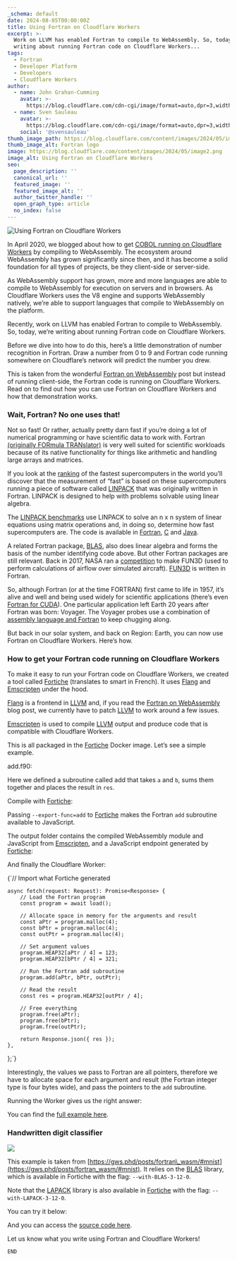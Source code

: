 ```yaml
---
_schema: default
date: 2024-08-05T00:00:00Z
title: Using Fortran on Cloudflare Workers
excerpt: >-
  Work on LLVM has enabled Fortran to compile to WebAssembly. So, today, we’re
  writing about running Fortran code on Cloudflare Workers...
tags:
  - Fortran
  - Developer Platform
  - Developers
  - Cloudflare Workers
author:
  - name: John Grahan-Cumming
    avatar: >-
      https://blog.cloudflare.com/cdn-cgi/image/format=auto,dpr=3,width=64,height=64/https://blog.cloudflare.com/content/images/2017/03/url-2.jpg
  - name: Sven Sauleau
    avatar: >-
      https://blog.cloudflare.com/cdn-cgi/image/format=auto,dpr=3,width=64,height=64/https://blog-cloudflare-com-assets.storage.googleapis.com/2020/09/7cBY6-H7_400x400--1-.jpg
    social: '@svensauleau'
thumb_image_path: https://blog.cloudflare.com/content/images/2024/05/image2.png
thumb_image_alt: Fortran logo
image: https://blog.cloudflare.com/content/images/2024/05/image2.png
image_alt: Using Fortran on Cloudflare Workers
seo:
  page_description: ''
  canonical_url: ''
  featured_image: ''
  featured_image_alt: ''
  author_twitter_handle: ''
  open_graph_type: article
  no_index: false
---
```

![Using Fortran on Cloudflare Workers](https://blog.cloudflare.com/content/images/2024/05/image2.png)

In April 2020, we blogged about how to get [COBOL running on Cloudflare Workers](https://blog.cloudflare.com/cloudflare-workers-now-support-cobol) by compiling to WebAssembly. The ecosystem around WebAssembly has grown significantly since then, and it has become a solid foundation for all types of projects, be they client-side or server-side.

As WebAssembly support has grown, more and more languages are able to compile to WebAssembly for execution on servers and in browsers. As Cloudflare Workers uses the V8 engine and supports WebAssembly natively, we’re able to support languages that compile to WebAssembly on the platform.

Recently, work on LLVM has enabled Fortran to compile to WebAssembly. So, today, we’re writing about running Fortran code on Cloudflare Workers.

Before we dive into how to do this, here’s a little demonstration of number recognition in Fortran. Draw a number from 0 to 9 and Fortran code running somewhere on Cloudflare’s network will predict the number you drew.

This is taken from the wonderful [Fortran on WebAssembly](https://gws.phd/posts/fortran_wasm/) post but instead of running client-side, the Fortran code is running on Cloudflare Workers. Read on to find out how you can use Fortran on Cloudflare Workers and how that demonstration works.

### Wait, Fortran? No one uses that!

Not so fast! Or rather, actually pretty darn fast if you’re doing a lot of numerical programming or have scientific data to work with. Fortran [(originally FORmula TRANslator)](https://en.wikipedia.org/wiki/Fortran#Naming) is very well suited for scientific workloads because of its native functionality for things like arithmetic and handling large arrays and matrices.

If you look at the [ranking](https://en.wikipedia.org/wiki/TOP500) of the fastest supercomputers in the world you’ll discover that the measurement of “fast” is based on these supercomputers running a piece of software called [LINPACK](https://en.wikipedia.org/wiki/LINPACK) that was originally written in Fortran. LINPACK is designed to help with problems solvable using linear algebra.

The [LINPACK benchmarks](https://en.wikipedia.org/wiki/LINPACK_benchmarks) use LINPACK to solve an n x n system of linear equations using matrix operations and, in doing so, determine how fast supercomputers are. The code is available in [Fortran](https://www.netlib.org/benchmark/linpackd), [C](https://www.netlib.org/benchmark/linpackc) and [Java](https://www.netlib.org/benchmark/linpackjava/).

A related Fortran package, [BLAS](https://www.netlib.org/blas/), also does linear algebra and forms the basis of the number identifying code above. But other Fortran packages are still relevant. Back in 2017, NASA ran a [competition](https://www.bbc.com/news/technology-39803425) to make FUN3D (used to perform calculations of airflow over simulated aircraft). [FUN3D](https://fun3d.larc.nasa.gov/) is written in Fortran.

So, although Fortran (or at the time FORTRAN) first came to life in 1957, it’s alive and well and being used widely for scientific applications (there’s even [Fortran for CUDA](https://developer.nvidia.com/cuda-fortran)). One particular application left Earth 20 years after Fortran was born: Voyager. The Voyager probes use a combination of [assembly language and Fortran](https://www.popularmechanics.com/space/a17991/voyager-1-voyager-2-retiring-engineer/) to keep chugging along.

But back in our solar system, and back on Region: Earth, you can now use Fortran on Cloudflare Workers. Here’s how.

### How to get your Fortran code running on Cloudflare Workers

To make it easy to run your Fortran code on Cloudflare Workers, we created a tool called [Fortiche](https://github.com/cloudflare/fortiche) (translates to smart in French). It uses [Flang](https://flang.llvm.org/docs/) and [Emscripten](https://emscripten.org) under the hood.

[Flang](https://flang.llvm.org/docs/) is a frontend in [LLVM](https://en.wikipedia.org/wiki/LLVM) and, if you read the [Fortran on WebAssembly](https://gws.phd/posts/fortran_wasm/) blog post, we currently have to patch [LLVM](https://en.wikipedia.org/wiki/LLVM) to work around a few issues.

[Emscripten](https://emscripten.org) is used to compile [LLVM](https://en.wikipedia.org/wiki/LLVM) output and produce code that is compatible with Cloudflare Workers.

This is all packaged in the [Fortiche](https://github.com/cloudflare/fortiche) Docker image. Let’s see a simple example.

add.f90:

Here we defined a subroutine called add that takes `a` and `b`, sums them together and places the result in `res`.

Compile with [Fortiche](https://github.com/cloudflare/fortiche):

Passing `--export-func=add` to [Fortiche](https://github.com/cloudflare/fortiche) makes the Fortran `add` subroutine available to JavaScript.

The output folder contains the compiled WebAssembly module and JavaScript from [Emscripten](https://emscripten.org), and a JavaScript endpoint generated by [Fortiche](https://github.com/cloudflare/fortiche):

And finally the Cloudflare Worker:

<CodeBlock language="javascript">{`// Import what Fortiche generated

    async fetch(request: Request): Promise<Response> {
        // Load the Fortran program
        const program = await load();

        // Allocate space in memory for the arguments and result
        const aPtr = program.malloc(4);
        const bPtr = program.malloc(4);
        const outPtr = program.malloc(4);

        // Set argument values
        program.HEAP32[aPtr / 4] = 123;
        program.HEAP32[bPtr / 4] = 321;

        // Run the Fortran add subroutine
        program.add(aPtr, bPtr, outPtr);

        // Read the result
        const res = program.HEAP32[outPtr / 4];

        // Free everything
        program.free(aPtr);
        program.free(bPtr);
        program.free(outPtr);

        return Response.json({ res });
    },
};`}</CodeBlock>

Interestingly, the values we pass to Fortran are all pointers, therefore we have to allocate space for each argument and result (the Fortran integer type is four bytes wide), and pass the pointers to the `add` subroutine.

Running the Worker gives us the right answer:

You can find the [full example here](https://github.com/cloudflare/fortiche/tree/main/examples/add).

### Handwritten digit classifier

![](https://blog.cloudflare.com/content/images/2024/05/image1-2.png)

This example is taken from [https://gws.phd/posts/fortran\_wasm/#mnist](https://gws.phd/posts/fortran_wasm/#mnist). It relies on the [BLAS](https://www.netlib.org/blas/) library, which is available in Fortiche with the flag: `--with-BLAS-3-12-0`.

Note that the [LAPACK](https://en.wikipedia.org/wiki/LAPACK) library is also available in [Fortiche](https://github.com/cloudflare/fortiche) with the flag: `--with-LAPACK-3-12-0`.

You can try it below:

And you can access the [source code here](https://github.com/cloudflare/fortiche/tree/main/examples/handwritten-digit-classifier).

Let us know what you write using Fortran and Cloudflare Workers!

`END`